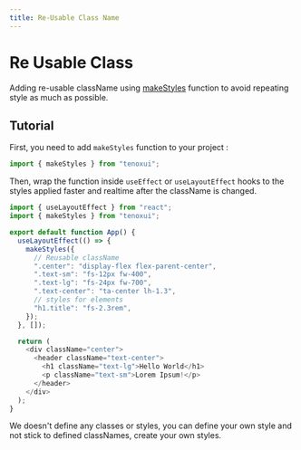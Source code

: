 ---
title: Re-Usable Class Name
---

# Re Usable Class

Adding re-usable className using [makeStyles](/docs/function/make-styles) function to avoid repeating style as much as possible.

## Tutorial

First, you need to add `makeStyles` function to your project :

```js
import { makeStyles } from "tenoxui";
```

Then, wrap the function inside `useEffect` or `useLayoutEffect` hooks to the styles applied faster and realtime after the className is changed.

```js title='App.jsx'
import { useLayoutEffect } from "react";
import { makeStyles } from "tenoxui";

export default function App() {
  useLayoutEffect(() => {
    makeStyles({
      // Reusable className
      ".center": "display-flex flex-parent-center",
      ".text-sm": "fs-12px fw-400",
      ".text-lg": "fs-24px fw-700",
      ".text-center": "ta-center lh-1.3",
      // styles for elements
      "h1.title": "fs-2.3rem",
    });
  }, []);

  return (
    <div className="center">
      <header className="text-center">
        <h1 className="text-lg">Hello World</h1>
        <p className="text-sm">Lorem Ipsum!</p>
      </header>
    </div>
  );
}
```

We doesn't define any classes or styles, you can define your own style and not stick to defined classNames, create your own styles.
